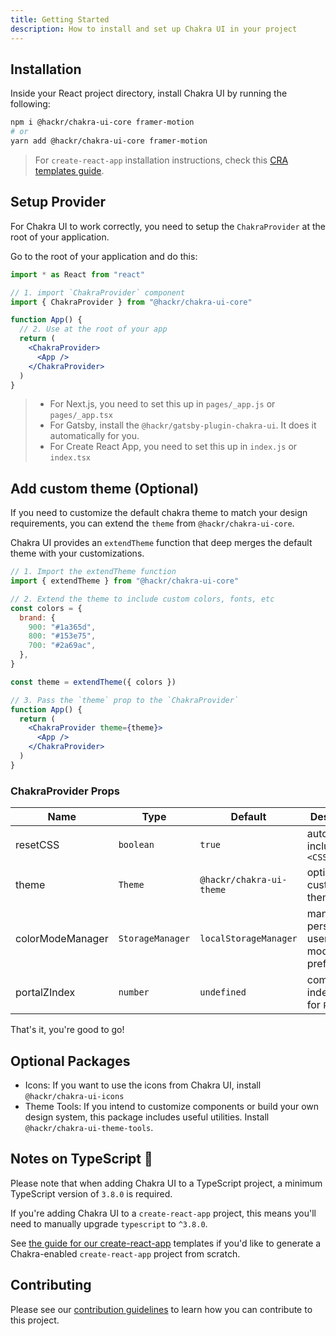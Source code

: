 ```yaml
---
title: Getting Started
description: How to install and set up Chakra UI in your project
---
```


## Installation

Inside your React project directory, install Chakra UI by running the following:

```bash
npm i @hackr/chakra-ui-core framer-motion
# or
yarn add @hackr/chakra-ui-core framer-motion
```

> For `create-react-app` installation instructions, check this
> [CRA templates guide](/guides/integrations/with-cra).

## Setup Provider

For Chakra UI to work correctly, you need to setup the `ChakraProvider` at the
root of your application.

Go to the root of your application and do this:

```jsx live=false
import * as React from "react"

// 1. import `ChakraProvider` component
import { ChakraProvider } from "@hackr/chakra-ui-core"

function App() {
  // 2. Use at the root of your app
  return (
    <ChakraProvider>
      <App />
    </ChakraProvider>
  )
}
```

> - For Next.js, you need to set this up in `pages/_app.js` or `pages/_app.tsx`
> - For Gatsby, install the `@hackr/gatsby-plugin-chakra-ui`. It does it automatically
>   for you.
> - For Create React App, you need to set this up in `index.js` or `index.tsx`

## Add custom theme (Optional)

If you need to customize the default chakra theme to match your design
requirements, you can extend the `theme` from `@hackr/chakra-ui-core`.

Chakra UI provides an `extendTheme` function that deep merges the default theme
with your customizations.

```jsx live=false
// 1. Import the extendTheme function
import { extendTheme } from "@hackr/chakra-ui-core"

// 2. Extend the theme to include custom colors, fonts, etc
const colors = {
  brand: {
    900: "#1a365d",
    800: "#153e75",
    700: "#2a69ac",
  },
}

const theme = extendTheme({ colors })

// 3. Pass the `theme` prop to the `ChakraProvider`
function App() {
  return (
    <ChakraProvider theme={theme}>
      <App />
    </ChakraProvider>
  )
}
```

### ChakraProvider Props

| Name             | Type             | Default               | Description                                         |
| ---------------- | ---------------- | --------------------- | --------------------------------------------------- |
| resetCSS         | `boolean`        | `true`                | automatically includes `<CSSReset />`               |
| theme            | `Theme`          | `@hackr/chakra-ui-theme`    | optional custom theme                               |
| colorModeManager | `StorageManager` | `localStorageManager` | manager to persist a users color mode preference in |
| portalZIndex     | `number`         | `undefined`           | common z-index to use for `Portal`                  |

That's it, you're good to go!

## Optional Packages

- Icons: If you want to use the icons from Chakra UI, install `@hackr/chakra-ui-icons`
- Theme Tools: If you intend to customize components or build your own design
  system, this package includes useful utilities. Install
  `@hackr/chakra-ui-theme-tools`.

## Notes on TypeScript 🚨

Please note that when adding Chakra UI to a TypeScript project, a minimum
TypeScript version of `3.8.0` is required.

If you're adding Chakra UI to a `create-react-app` project, this means you'll
need to manually upgrade `typescript` to `^3.8.0`.

See [the guide for our create-react-app](/guides/integrations/with-cra)
templates if you'd like to generate a Chakra-enabled `create-react-app` project
from scratch.

## Contributing

Please see our [contribution guidelines](/docs/contributing) to learn how you
can contribute to this project.
